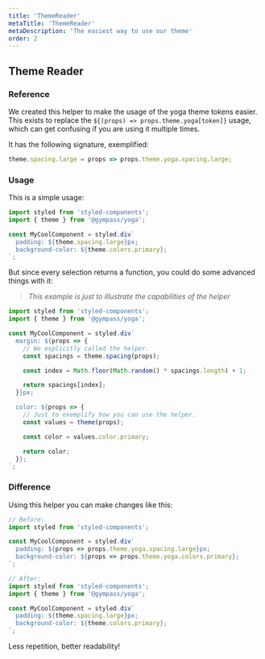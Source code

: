 ```yaml
---
title: 'ThemeReader'
metaTitle: 'ThemeReader'
metaDescription: 'The easiest way to use our theme'
order: 2
---
```


## Theme Reader

### Reference

We created this helper to make the usage of the yoga theme tokens easier. This
exists to replace the `${(props) => props.theme.yoga[token]}` usage, which can
get confusing if you are using it multiple times.

It has the following signature, exemplified:

```javascript type=highlight
theme.spacing.large = props => props.theme.yoga.spacing.large;
```

### Usage

This is a simple usage:

```javascript type=highlight
import styled from 'styled-components';
import { theme } from '@gympass/yoga';

const MyCoolComponent = styled.div`
  padding: ${theme.spacing.large}px;
  background-color: ${theme.colors.primary};
`;
```

But since every selection returns a function, you could do some advanced things
with it:

> _This example is just to illustrate the capabilities of the helper_

```javascript type=highlight
import styled from 'styled-components';
import { theme } from '@gympass/yoga';

const MyCoolComponent = styled.div`
  margin: ${props => {
    // We explicitly called the helper.
    const spacings = theme.spacing(props);

    const index = Math.floor(Math.random() * spacings.length) + 1;

    return spacings[index];
  }}px;

  color: ${props => {
    // Just to exemplify how you can use the helper.
    const values = theme(props);

    const color = values.color.primary;

    return color;
  }};
`;
```

### Difference

Using this helper you can make changes like this:

```javascript type=highlight
// Before:
import styled from 'styled-components';

const MyCoolComponent = styled.div`
  padding: ${props => props.theme.yoga.spacing.large}px;
  background-color: ${props => props.theme.yoga.colors.primary};
`;

// After:
import styled from 'styled-components';
import { theme } from '@gympass/yoga';

const MyCoolComponent = styled.div`
  padding: ${theme.spacing.large}px;
  background-color: ${theme.colors.primary};
`;
```

Less repetition, better readability!
